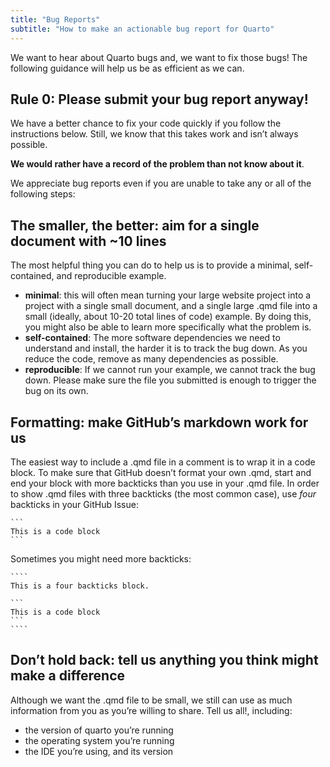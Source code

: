 ```yaml
---
title: "Bug Reports"
subtitle: "How to make an actionable bug report for Quarto"
---
```


We want to hear about Quarto bugs and, we want to fix those bugs! The following guidance will help us be as efficient as we can.

## Rule 0: Please submit your bug report anyway!

We have a better chance to fix your code quickly if you follow the instructions below.
Still, we know that this takes work and isn't always possible.

**We would rather have a record of the problem than not know about it**.

We appreciate bug reports even if you are unable to take any or all of the following steps:

## The smaller, the better: aim for a single document with ~10 lines

The most helpful thing you can do to help us is to provide a minimal, self-contained, and reproducible example.

* **minimal**: this will often mean turning your large website project into a project with a single small document, and a single large .qmd file into a small (ideally, about 10-20 total lines of code) example.
  By doing this, you might also be able to learn more specifically what the problem is.
* **self-contained**: The more software dependencies we need to understand and install, the harder it is to track the bug down. 
  As you reduce the code, remove as many dependencies as possible.
* **reproducible**: If we cannot run your example, we cannot track the bug down. 
  Please make sure the file you submitted is enough to trigger the bug on its own.

## Formatting: make GitHub's markdown work for us

The easiest way to include a .qmd file in a comment is to wrap it in a code block.
To make sure that GitHub doesn't format your own .qmd, start and end your block with more backticks than you use in your .qmd file. 
In order to show .qmd files with three backticks (the most common case), use _four_ backticks in your GitHub Issue:

````
```
This is a code block
```
````

Sometimes you might need more backticks:


`````
````
This is a four backticks block.

```
This is a code block
```
````
`````

## Don't hold back: tell us anything you think might make a difference

Although we want the .qmd file to be small, we still can use as much information from you as you're willing to share. Tell us all!, including:

- the version of quarto you're running
- the operating system you're running
- the IDE you're using, and its version
